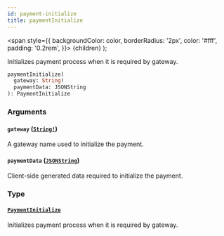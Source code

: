 ```yaml
---
id: payment-initialize
title: paymentInitialize
---
```


<span
style={{
      backgroundColor: color,
      borderRadius: '2px',
      color: '#fff',
      padding: '0.2rem',
    }}>
{children}
</span>
);

Initializes payment process when it is required by gateway.

```graphql
paymentInitialize(
  gateway: String!
  paymentData: JSONString
): PaymentInitialize

```

### Arguments

#### `gateway` ([`String!`](/api-reference/scalars/string.mdx))

A gateway name used to initialize the payment.

#### `paymentData` ([`JSONString`](/api-reference/scalars/json-string.mdx))

Client-side generated data required to initialize the payment.

### Type

#### [`PaymentInitialize`](/api-reference/objects/payment-initialize.mdx)

Initializes payment process when it is required by gateway.
